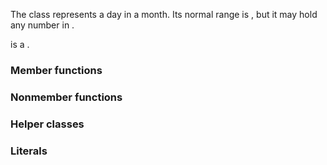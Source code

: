 {{cpp/chrono/title|1=day}}
{{cpp/chrono/day/navbar}}
{{ddcl|header=chrono|since=c++20|1=
class day;
}}

The class {{tt|day}} represents a day in a month. Its normal range is {{closed range plain|1|31}}, but it may hold any number in {{closed range plain|0|255}}.

{{tt|day}} is a {{named req|TriviallyCopyable}} {{named req|StandardLayoutType}}.

===Member functions===
{{dsc begin}}
{{dsc inc|cpp/chrono/day/dsc constructor}}
{{dsc inc|cpp/chrono/day/dsc operator inc dec}}
{{dsc inc|cpp/chrono/day/dsc operator arith}}
{{dsc inc|cpp/chrono/day/dsc operator unsigned}}
{{dsc inc|cpp/chrono/day/dsc ok}}
{{dsc end}}

===Nonmember functions===
{{dsc begin}}
{{dsc inc|cpp/chrono/day/dsc operator cmp}}
{{dsc inc|cpp/chrono/day/dsc operator arith 2}}
{{dsc inc|cpp/chrono/day/dsc operator ltlt}}
{{dsc inc|cpp/chrono/day/dsc from_stream}}
{{dsc end}}

===Helper classes===
{{dsc begin}}
{{dsc inc|cpp/chrono/dsc formatter|day}}
{{dsc hash|cpp/chrono/day|nested=true|notes={{mark c++26}}}}
{{dsc end}}

===Literals===
{{dsc begin}}
{{dsc namespace|std::literals::chrono_literals|inline=true}}
{{dsc inc|cpp/chrono/dsc operator""d}}
{{dsc end}}

{{langlinks|es|ja|ru|zh}}